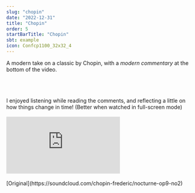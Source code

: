 ```yaml
---
slug: "chopin"
date: "2022-12-31"
title: "Chopin"
order: 5
startBarTitle: "Chopin"
sbt: example
icon: Confcp1100_32x32_4
---
```


A modern take on a classic by Chopin, with a _modern commentary_ at the bottom of the video.

<br />
<br />
<br />
I enjoyed listening while reading the comments, and reflecting a little on how things
change in time! (Better when watched in full-screen mode)
<br /> <br />


<div style={{ padding: "56.25% 0 0 0", position: "relative" }}>
  <iframe
    src="https://player.vimeo.com/video/785437528?h=dde44f1312"
    style={{
      position: "absolute",
      top: 0,
      left: 0,
      width: "100%",
      height: "100%",
    }}
    frameborder="0"
    allow="autoplay; fullscreen; picture-in-picture"
    allowfullscreen
  ></iframe>
</div>
<script src="https://player.vimeo.com/api/player.js"></script>

<br />
[Original](https://soundcloud.com/chopin-frederic/nocturne-op9-no2)
